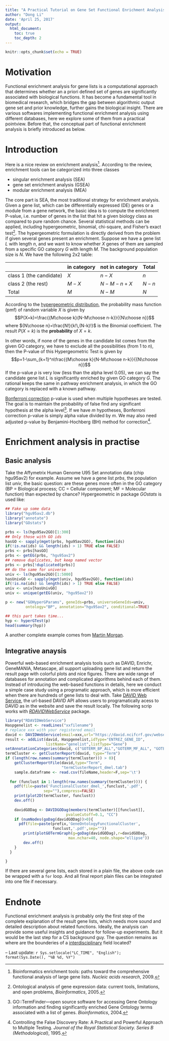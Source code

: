 ```yaml
---
title: "A Practical Tutorial on Gene Set Functional Enrichment Analysis"
author: "Dong Li"
date: 'April 25, 2017'
output:
  html_document:
    toc: true
    toc_depth: 2
---
```


```r
knitr::opts_chunk$set(echo = TRUE)
```

# Motivation

Functional enrichment analysis for gene lists is a computational approach that determines whether an a priori defined set of genes are significantly associated with biological functions. It has become a fundamental tool in biomedical research, which bridges the gap between algorithmic output gene set and prior knowledge, further gains the biological insight. There are various softwares implementing functional enrichment analysis using different databases, here we explore some of them from a practical pointview. Before that, the conceptual part of functional enrichment analysis is briefly introduced as below.

# Introduction
Here is a nice review on enrichment analysis^[Bioinformatics enrichment tools: paths toward the comprehensive functional analysis of large gene lists. *Nucleic acids research*, 2009.]. According to the review, enrichment tools can be categorized into three classes

 - singular enrichment analysis (SEA)
 - gene set enrichment analysis (GSEA)
 - modular enrichment analysis (MEA)

The core part is SEA, the most traditional strategy for enrichment analysis. Given a gene list, which can be differentially expressed (DE) genes or a module from a gene network, the basic idea is to compute the enrichment P-value, i.e. number of genes in the list that hit a given biology class as compared to pure random chance. Several statistical methods can be applied, including hypergeometric, binomial, chi-square, and Fisher's exact test^[Ontological analysis of gene expression data: current tools, limitations, and open problems, *Bioinformatics*, 2005.]. The hypergeometric formulation is directly derived from the problem if given several genes present an enrichment. Suppose we have a gene list $L$ with length $n$, and we want to know whether $X$ genes of them are sampled from a specific GO category $G$ with length $M$. The background population size is $N$. We have the following 2x2 table:

|     | in category  | not in category | Total   |
|-----+--------------+-----------------+---------|
| class 1 (the candidate)  | $X$   | $n-X$      | $n$ |
| class 2 (the rest) | $M-X$ | $N-M-n+X$  | $N-n$ |
| Total    | $M$   | $N-M$      | $N$ |

According to the [hypergeometric distribution](https://en.wikipedia.org/wiki/Hypergeometric_distribution), the probability mass function (pmf) of random variable $X$ is given by
$$P(X=k)=\frac{{M\choose k}{N-M\choose n-k}}{{N\choose n}}$$
where ${N\choose n}=\frac{N!}{k!\,(N-k)!}$ is the Binomial coefficient. The result $P(X=k)$ is the **probability** of $X=k$.

In other words, if none of the genes in the candidate list comes from the given GO category, we have to exclude all the possibilities (from 1 to $n$), then the P-value of this Hypergeometric Test is given by
$$p=1-\sum_{k=1}^n\frac{{M\choose k}{N-M\choose n-k}}{{N\choose n}}$$
If the p-value $p$ is very low (less than the alpha level 0.05), we can say the candidate gene list $L$ is significantly enriched by given GO category $G$. The rational keeps the same in pathway enrichment analysis, in which the GO category is replaced with a known pathway.

[Bonferroni correction](https://en.wikipedia.org/wiki/Bonferroni_correction) p-value is used when multiple hypotheses are tested. The goal is to maintain the probability of false find any significant hypothesis at the alpha level^[GO::TermFinder—open source software for accessing Gene Ontology information and finding significantly enriched Gene Ontology terms associated with a list of genes. *Bioinformatics*, 2004.]. If we have $m$ hypotheses, Bonferroni correction p-value is simply alpha value divided by $m$. We may also need adjusted p-value by Benjamini-Hochberg (BH) method for correction^[Controlling the False Discovery Rate: A Practical and Powerful Approach to Multiple Testing. *Journal of the Royal Statistical Society. Series B (Methodological)*, 1995.].

# Enrichment analysis in practise
## Basic analysis
Take the Affymetrix Human Genome U95 Set annotation data (chip hgu95av2) for example. Assume we have a gene list $prbs$, the population list $univ$, the basic question: are these genes more often in the GO category (BP = Biological process; CC = Cellular component; MF = Molecular function) than expected by chance? Hypergeometric in package *GOstats* is used like:
```r
## Fake up some data
library("hgu95av2.db")
library("annotate")
library("GOstats")

prbs <- ls(hgu95av2GO)[1:300]
## Only those with GO ids
hasGO <- sapply(mget(prbs, hgu95av2GO), function(ids)
if(!is.na(ids) && length(ids) > 1) TRUE else FALSE)
prbs <- prbs[hasGO]
prbs <- getEG(prbs, "hgu95av2")
## remove duplicates, but keep named vector
prbs <- prbs[!duplicated(prbs)]
## do the same for universe
univ <- ls(hgu95av2GO)[1:5000]
hasUnivGO <- sapply(mget(univ, hgu95av2GO), function(ids)
if(!is.na(ids) && length(ids) > 1) TRUE else FALSE)
univ <- univ[hasUnivGO]
univ <- unique(getEG(univ, "hgu95av2"))

p <- new("GOHyperGParams", geneIds=prbs, universeGeneIds=univ,
         ontology="BP", annotation="hgu95av2", conditional=TRUE)

## this part takes time...
hyp <- hyperGTest(p)
head(summary(hyp))
```
A another complete example comes from [Martin Morgan](http://www.bioconductor.org/help/course-materials/2009/SSCMay09/gsea).

## Integrative anaysis
Powerful web-based enrichment analysis tools such as DAVID, Enrichr, GeneMANIA, Metascape, all support uploading gene list and return the result page with colorful plots and nice figures. There are wide range of databases for annotation and complicated algorithms behind each of them. Instead of introducing the web-based functions in details, here we conduct a simple case study using a programatic approach, which is more efficient when there are hundreds of gene lists to deal with. Take [DAVID Web Service](https://david.ncifcrf.gov/content.jsp?file=WS.html), the url-based DAVID API allows users to programatically acess to DAVID as in the website and save the result locally. The following scrip works with [*RDAVIDWebService*](https://bioconductor.org/packages/release/bioc/html/RDAVIDWebService.html) package.
```r
library("RDAVIDWebService")
Haspgenelist <- readLines("xxfilename")
# replace xxx with your registered email
david <- DAVIDWebService(email=xxx,url="https://david.ncifcrf.gov/webservice/services/DAVIDWebService.DAVIDWebServiceHttpSoap12Endpoint/")
result <- addList(david, Haspgenelist,idType="ENTREZ_GENE_ID",
                  listName="genelist",listType="Gene")
setAnnotationCategories(david, c("GOTERM_BP_ALL","GOTERM_MF_ALL", "GOTERM_CC_ALL"))
termCluster <- getClusterReport(david, type="Term")
if (length(row.names(summary(termCluster))) > 0){
	getClusterReportFile(david,type="Term",
	                     "termClusterReport_dmel.tab")
	sample.dataframe <- read.csv(fileName,header=F,sep='\t')
	
  for (funclust in 1:length(row.names(summary(termCluster)))) {
    pdf(file=paste('FunctionalCluster_dmel_',funclust,'.pdf',
                 sep=""),compress=FALSE)
    print(plot2D(termCluster, funclust))
    dev.off()
	
    davidGODag <- DAVIDGODag(members(termCluster)[[funclust]],
                           pvalueCutoff=0.1, "CC")
    if (numNodes(goDag(davidGODag))>0){
      pdf(file=paste(prefix,'GeneOntologyFunctionalCluster',
                     funclust,'.pdf',sep=""))
	    print(plotGOTermGraph(g=goDag(davidGODag),r=davidGODag,
	                        max.nchar=40, node.shape="ellipse"))
	    dev.off()
    }
  }

}

```
If there are several gene lists, each stored in a plain file, the above code can be wrapped with a `for` loop. And all final report plain files can be integrated into one file if necessary.

# Endnote
Functional enrichment analysis is probably only the first step of the complete explanation of the result gene lists, which needs more sound and detailed description about related functions. Ideally, the analysis can provide some useful insights and guidance for follow-up experiments. But it would be the last step for a CS background guy. The question remains as where are the bounderies of a [interdisciplinary](https://en.wikipedia.org/wiki/Interdisciplinarity) field located?

--
Last update: `r Sys.setlocale("LC_TIME", "English"); format(Sys.Date(), "%B %d, %Y")`